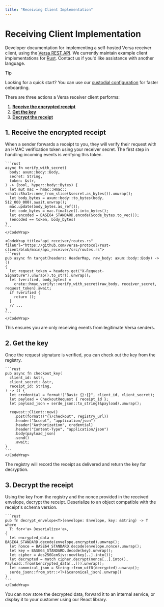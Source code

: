 ```yaml
---
title: "Receiving Client Implementation"
---
```


# Receiving Client Implementation

Developer documentation for implementing a self-hosted Versa receiver client, using the [Versa REST API](/receiver). We currently maintain example client implementations for [Rust](https://github.com/versa-protocol/rust-client). Contact us if you'd like assistance with another language.

> [!TIP]
> Looking for a quick start? You can use our [custodial configuration](/receiving#custodial-configuration) for faster onboarding.

There are three actions a Versa receiver client performs:

1. **[Receive the encrypted receipt](#1-receive-the-encrypted-receipt)**
2. **[Get the key](#2-get-the-key)**
3. **[Decrypt the receipt](#3-decrypt-the-receipt)**

## 1. Receive the encrypted receipt

When a sender forwards a receipt to you, they will verify their request with an HMAC verification token using your receiver secret.
The first step in handling incoming events is verifying this token.

<TabGroup>
  <Tab title="Rust">
      <CodeWrap title="hmac_verify.rs" fileUrl="https://github.com/versa-protocol/rust-client/blob/main/api_receiver/src/hmac_verify.rs">

    ```rust
    async fn verify_with_secret(
      body: axum::body::Body,
      secret: String,
      token: &str,
    ) -> (bool, hyper::body::Bytes) {
      let mut mac = hmac::Hmac::<sha1::Sha1>::new_from_slice(&secret.as_bytes()).unwrap();
      let body_bytes = axum::body::to_bytes(body, 512_000_000).await.unwrap();
      mac.update(body_bytes.as_ref());
      let code_bytes = mac.finalize().into_bytes();
      let encoded = BASE64_STANDARD.encode(&code_bytes.to_vec());
      (encoded == token, body_bytes)
    }
    ```
    </CodeWrap>

    <CodeWrap title="api_receiver/routes.rs" fileUrl="https://github.com/versa-protocol/rust-client/blob/main/api_receiver/src/routes.rs">
    ```rust
    pub async fn target(headers: HeaderMap, raw_body: axum::body::Body) -> ()
    {
      let request_token = headers.get("X-Request-Signature").unwrap().to_str().unwrap();
      let (verified, body_bytes) =
        crate::hmac_verify::verify_with_secret(raw_body, receiver_secret, request_token).await;
      if !verified {
        return ();
      }
      // ...
    }
    ```
    </CodeWrap>

  </Tab>
</TabGroup>
This ensures you are only receiving events from legitimate Versa senders.

## 2. Get the key

Once the request signature is verified, you can check out the key from the registry.

<TabGroup>
  <Tab title="Rust">
    <CodeWrap title="r_protocol.rs" fileUrl="https://github.com/versa-protocol/rust-client/blob/main/api_receiver/src/r_protocol.rs">

    ```rust
    pub async fn checkout_key(
      client_id: &str,
      client_secret: &str,
      receipt_id: String,
    ) -> () {
      let credential = format!("Basic {}:{}", client_id, client_secret);
      let payload = CheckoutRequest { receipt_id };
      let payload_json = serde_json::to_string(&payload).unwrap();

      reqwest::Client::new()
        .post(format!("{}/checkout", registry_url))
        .header("Accept", "application/json")
        .header("Authorization", credential)
        .header("Content-Type", "application/json")
        .body(payload_json)
        .send()
        .await;
    }
    ```
    </CodeWrap>

  </Tab>
</TabGroup>
The registry will record the receipt as delivered and return the key for decryption.

## 3. Decrypt the receipt

Using the key from the registry and the nonce provided in the received envelope, decrypt the receipt. Deserialize to an object compatible with the receipt's schema version.

<TabGroup>
  <Tab title="Rust">
      <CodeWrap title="decryption.rs" fileUrl="https://github.com/versa-protocol/rust-client/blob/main/api_receiver/src/decryption.rs">

    ```rust
    pub fn decrypt_envelope<T>(envelope: Envelope, key: &String) -> T
    where
      T: for<'a> Deserialize<'a>,
    {
      let encrypted_data = BASE64_STANDARD.decode(envelope.encrypted).unwrap();
      let nonce = BASE64_STANDARD.decode(envelope.nonce).unwrap();
      let key = BASE64_STANDARD.decode(key).unwrap();
      let cipher = Aes256GcmSiv::new(key[..].into());
      let decrypted = match cipher.decrypt(nonce[..].into(), Payload::from(&encrypted_data[..])).unwrap();
      let canonical_json = String::from_utf8(decrypted).unwrap();
      serde_json::from_str::<T>(&canonical_json).unwrap()
    }
    ```
    </CodeWrap>

  </Tab>
</TabGroup>
You can now store the decrypted data, forward it to an internal service, or display it to your customer using our React library.
